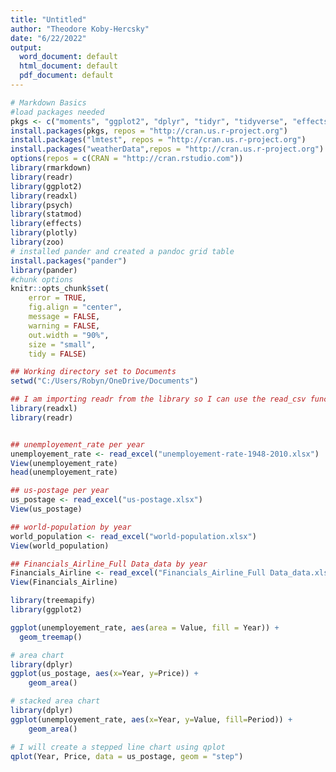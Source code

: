 ---
title: "Untitled"
author: "Theodore Koby-Hercsky"
date: "6/22/2022"
output:
  word_document: default
  html_document: default
  pdf_document: default
---

```{r package, include=FALSE}
# Markdown Basics
#load packages needed
pkgs <- c("moments", "ggplot2", "dplyr", "tidyr", "tidyverse", "effects", "statmod", "Rcmdr")
install.packages(pkgs, repos = "http://cran.us.r-project.org")
install.packages("lmtest", repos = "http://cran.us.r-project.org")
install.packages("weatherData",repos = "http://cran.us.r-project.org")
options(repos = c(CRAN = "http://cran.rstudio.com"))
library(rmarkdown)
library(readr)
library(ggplot2)
library(readxl)
library(psych)
library(statmod)
library(effects)
library(plotly)
library(zoo)
# installed pander and created a pandoc grid table
install.packages("pander")
library(pander)
#chunk options
knitr::opts_chunk$set(
	error = TRUE,
	fig.align = "center",
	message = FALSE,
	warning = FALSE,
	out.width = "90%",
	size = "small",
	tidy = FALSE)
```


```{r directory, include=FALSE}
## Working directory set to Documents
setwd("C:/Users/Robyn/OneDrive/Documents")
```


```{r Data, include=TRUE}

## I am importing readr from the library so I can use the read_csv function to create my data frame.
library(readxl)
library(readr)


## unemployement_rate per year
unemployement_rate <- read_excel("unemployement-rate-1948-2010.xlsx")
View(unemployement_rate)
head(unemployement_rate)

## us-postage per year
us_postage <- read_excel("us-postage.xlsx")
View(us_postage)

## world-population by year
world_population <- read_excel("world-population.xlsx")
View(world_population)

## Financials_Airline_Full Data_data by year
Financials_Airline <- read_excel("Financials_Airline_Full Data_data.xlsx")
View(Financials_Airline)
```


```{r Tree Map, include=TRUE}
library(treemapify)
library(ggplot2)

ggplot(unemployement_rate, aes(area = Value, fill = Year)) +
  geom_treemap()
```

```{r Area Chart, include=TRUE}
# area chart
library(dplyr)
ggplot(us_postage, aes(x=Year, y=Price)) + 
    geom_area()
```

```{r Stacked Area Chart, include=TRUE}
# stacked area chart
library(dplyr)
ggplot(unemployement_rate, aes(x=Year, y=Value, fill=Period)) + 
    geom_area()
```

```{r Step Chart, include=TRUE}
# I will create a stepped line chart using qplot
qplot(Year, Price, data = us_postage, geom = "step")
```


